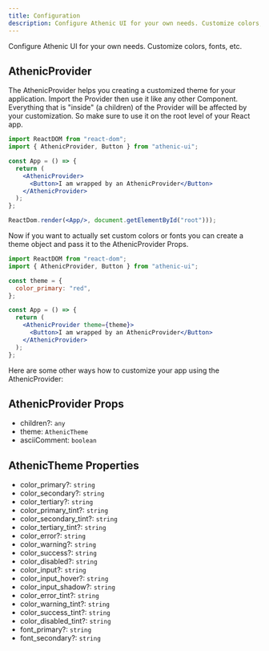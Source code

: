 ```yaml
---
title: Configuration
description: Configure Athenic UI for your own needs. Customize colors, fonts, etc.
---
```


Configure Athenic UI for your own needs. Customize colors, fonts, etc.

## AthenicProvider

The AthenicProvider helps you creating a customized theme for your application.
Import the Provider then use it like any other Component.
Everything that is "inside" (a children) of the Provider will be affected by your customization.
So make sure to use it on the root level of your React app.

```jsx title=index.jsx
import ReactDOM from "react-dom";
import { AthenicProvider, Button } from "athenic-ui";

const App = () => {
  return (
    <AthenicProvider>
      <Button>I am wrapped by an AthenicProvider</Button>
    </AthenicProvider>
  );
};

ReactDom.render(<App/>, document.getElementById("root")));
```

Now if you want to actually set custom colors or fonts you can create a theme object and pass it to the AthenicProvider Props.

```jsx title=index.jsx
import ReactDOM from "react-dom";
import { AthenicProvider, Button } from "athenic-ui";

const theme = {
  color_primary: "red",
};

const App = () => {
  return (
    <AthenicProvider theme={theme}>
      <Button>I am wrapped by an AthenicProvider</Button>
    </AthenicProvider>
  );
};
```

Here are some other ways how to customize your app using the AthenicProvider:

## AthenicProvider Props

- children?: `any`
- theme: `AthenicTheme`
- asciiComment: `boolean`

## AthenicTheme Properties

- color_primary?: `string`
- color_secondary?: `string`
- color_tertiary?: `string`
- color_primary_tint?: `string`
- color_secondary_tint?: `string`
- color_tertiary_tint?: `string`
- color_error?: `string`
- color_warning?: `string`
- color_success?: `string`
- color_disabled?: `string`
- color_input?: `string`
- color_input_hover?: `string`
- color_input_shadow?: `string`
- color_error_tint?: `string`
- color_warning_tint?: `string`
- color_success_tint?: `string`
- color_disabled_tint?: `string`
- font_primary?: `string`
- font_secondary?: `string`
